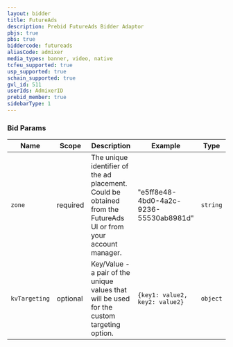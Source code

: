 ```yaml
---
layout: bidder
title: FutureAds
description: Prebid FutureAds Bidder Adaptor
pbjs: true
pbs: true
biddercode: futureads
aliasCode: admixer
media_types: banner, video, native
tcfeu_supported: true
usp_supported: true
schain_supported: true
gvl_id: 511
userIds: AdmixerID
prebid_member: true
sidebarType: 1
---
```


### Bid Params


| Name          | Scope    | Description                                                                                                    | Example                                | Type     |
|---------------|----------|----------------------------------------------------------------------------------------------------------------|----------------------------------------|----------|
| `zone`        | required | The unique identifier of the ad placement. Could be obtained from the FutureAds UI or from your account manager. | "e5ff8e48-4bd0-4a2c-9236-55530ab8981d" | `string` |
| `kvTargeting` | optional | Key/Value - a pair of the unique values that will be used for the custom targeting option.                     | `{key1: value2, key2: value2}`           | `object` |
